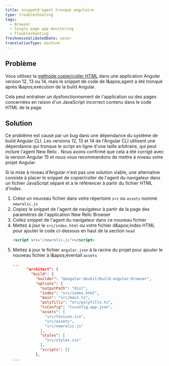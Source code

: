 ```yaml
---
title: snippetd'agent tronqué angulaire
type: troubleshooting
tags:
  - Browser
  - Single page app monitoring
  - Troubleshooting
freshnessValidatedDate: never
translationType: machine
---
```


## Problème

Vous utilisez la [méthode copier/coller HTML](/docs/browser/new-relic-browser/installation-configuration/adding-apps-new-relic-browser/#copy-paste-app) dans une application Angular version 12, 13 ou 14, mais le snippet de code de l&amp;apos;agent a été tronqué après l&amp;apos;exécution de la build Angular.

Cela peut entraîner un dysfonctionnement de l&apos;application ou des pages concernées en raison d&apos;un JavaScript incorrect contenu dans le code HTML de la page.

## Solution

Ce problème est causé par un bug dans une dépendance du système de build Angular CLI. Les versions 12, 13 et 14 de l&apos;Angular CLI utilisent une dépendance qui tronque le script en ligne d&apos;une taille arbitraire, qui peut inclure l&apos;agent New Relic <InlinePopover type="browser" />. Nous avons confirmé que cela a été corrigé avec la version Angular 15 et nous vous recommandons de mettre à niveau votre projet Angular.

Si la mise à niveau d&apos;Angular n&apos;est pas une solution viable, une alternative consiste à placer le snippet de copier/coller de l&apos;agent du navigateur dans un fichier JavaScript séparé et à le référencer à partir du fichier HTML d&apos;index.

1. Créez un nouveau fichier dans votre répertoire `src` ou `assets` nommé `newrelic.js`
2. Copiez le snippet de l&apos;agent de navigateur à partir de la page des paramètres de l&apos;application New Relic Browser
3. Collez snippet de l&apos;agent du navigateur dans ce nouveau fichier
4. Mettez à jour le `src/index.html` ou votre fichier d&amp;apos;index HTML pour ajouter le code ci-dessous en haut de la section `head`
   ```html
   <script src="/newrelic.js"></script>
   ```
5. Mettez à jour le fichier `angular.json` à la racine du projet pour ajouter le nouveau fichier à l&amp;apos;éventail `assets`
   ```json
   ...
         "architect": {
           "build": {
             "builder": "@angular-devkit/build-angular:browser",
             "options": {
               "outputPath": "dist",
               "index": "src/index.html",
               "main": "src/main.ts",
               "polyfills": "src/polyfills.ts",
               "tsConfig": "tsconfig.app.json",
               "assets": [
                 "src/favicon.ico",
                 "src/assets",
                 "src/newrelic.js"
               ],
               "styles": [
                 "src/styles.css"
               ],
               "scripts": []
             },
   ...
   ```
